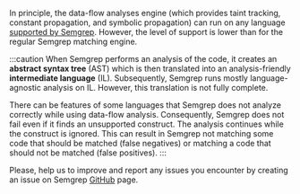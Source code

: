 In principle, the data-flow analyses engine (which provides taint tracking, constant propagation, and symbolic propagation) can run on any language [supported by Semgrep](/docs/supported-languages.md). However, the level of support is lower than for the regular Semgrep matching engine.

:::caution
When Semgrep performs an analysis of the code, it creates an **abstract syntax tree** (AST) which is then translated into an analysis-friendly **intermediate language** (IL). Subsequently, Semgrep runs mostly language-agnostic analysis on IL. However, this translation is not fully complete.

There can be features of some languages that Semgrep does not analyze correctly while using data-flow analysis. Consequently, Semgrep does not fail even if it finds an unsupported construct. The analysis continues while the construct is ignored. This can result in Semgrep not matching some code that should be matched (false negatives) or matching a code that should not be matched (false positives).
:::

Please, help us to improve and report any issues you encounter by creating an issue on Semgrep [GitHub](https://github.com/returntocorp/semgrep/issues/new/choose) page.